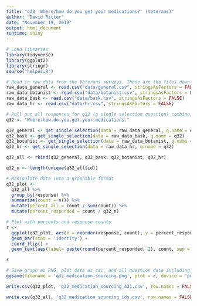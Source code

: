 ```yaml
---
title: "q32 'Where/how do you get your medications?' (Veterans)"
author: "David Ritter"
date: "November 19, 2019"
output: html_document
runtime: shiny
---
```


```r
# Load libraries
library(tidyverse)
library(ggplot2)
library(stringr)
source("helper.R")
```

```r
# Read in raw data from the Veterans surveys. These are the files downloaded from survey monkey saved as a .csv
raw_data_general <- read.csv("data/general.csv", stringsAsFactors = FALSE)
raw_data_botanist <- read.csv("data/botanist.csv", stringsAsFactors = FALSE)
raw_data_bask <- read.csv("data/bask.csv", stringsAsFactors = FALSE)
raw_data_hr <- read.csv("data/hr.csv", stringsAsFactors = FALSE)
```

```r
# Pull out all responses for q32 (a single selection question) combine, then determine 'question n'
q32 <- "Where.how.do.you.get.your.medications."

q32_general <- get_single_selection(data = raw_data_general, q.name = q32)
q32_bask <- get_single_selection(data = raw_data_bask, q.name = q32)
q32_botanist <- get_single_selection(data = raw_data_botanist, q.name = q32)
q32_hr <- get_single_selection(data = raw_data_hr, q.name = q32)

q32_all <- rbind(q32_general, q32_bask, q32_botanist, q32_hr)

q32_n <- length(unique(q32_all$id))
```

```r
# Manipulate data into a graphable format
q32_plot <- 
  q32_all %>%
  group_by(response) %>%
  summarize(count = n()) %>%
  mutate(percent_all = count / sum(count)) %>%
  mutate(percent_responded = count / q32_n)
```

```r
# Plot with percents and response counts
r <- 
  ggplot(q32_plot, aes(x = reorder(response, count), y = percent_responded)) +
  geom_bar(stat = 'identity') +
  coord_flip() +
  geom_text(aes(label= paste(round(percent_responded, 2), count, sep = "***")))

r
```

```r
# Save graph as PNG, plot data as csv, and all question data including response IDs as csv (save question n and N at end of plot file as "_x.x")
ggsave(filename = 'q32_medication_sourcing.png', plot = r, device = 'png')

write.csv(q32_plot, 'q32_medication_sourcing_431.csv', row.names = FALSE)

write.csv(q32_all, 'q32_medication_sourcing_ids.csv', row.names = FALSE)
```
